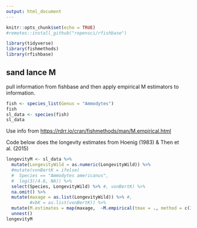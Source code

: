 ```yaml
---
output: html_document
---
```


```r
knitr::opts_chunk$set(echo = TRUE)
#remotes::install_github("ropensci/rfishbase")

library(tidyverse)
library(fishmethods)
library(rfishbase)
```

## sand lance M

pull information from fishbase and then apply empirical M estimators to information.

```r
fish <- species_list(Genus = "Ammodytes")
fish
sl_data <- species(fish)
sl_data
```


Use info from
[https://rdrr.io/cran/fishmethods/man/M.empirical.html](https://rdrr.io/cran/fishmethods/man/M.empirical.html)

Code below does the longevity estimates from Hoenig (1983) & Then et al. (2015)

```r
longevityM <- sl_data %>% 
  mutate(LongevityWild = as.numeric(LongevityWild)) %>% 
  #mutate(vonBertK = ifelse(
  #  Species == "Ammodytes americanus", 
  #  log(3)/4.6, NA)) %>% 
  select(Species, LongevityWild) %>% #, vonBertK) %>% 
  na.omit() %>% 
  mutate(maxage = as.list(LongevityWild)) %>% #,
         #vbK = as.list(vonBertK)) %>% 
  mutate(M.estimates = map(maxage,  ~M.empirical(tmax = ., method = c(3, 10)))) %>% 
  unnest()
longevityM

```


<!-- americanus K estimate from web version , need to figure out which columns through rfishbase ccorrespond to which tables. -->
<!-- ```{r} -->
<!-- K = log(3)/4.6 -->
<!-- ``` -->
